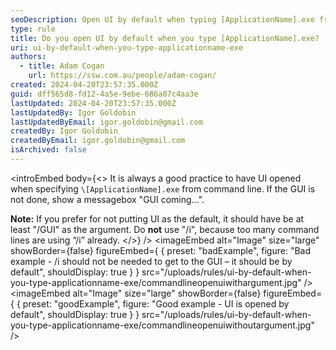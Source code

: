 ```yaml
---
seoDescription: Open UI by default when typing [ApplicationName].exe from command line for seamless user experience.
type: rule
title: Do you open UI by default when you type [ApplicationName].exe?
uri: ui-by-default-when-you-type-applicationname-exe
authors:
  - title: Adam Cogan
    url: https://ssw.com.au/people/adam-cogan/
created: 2024-04-20T23:57:35.000Z
guid: dff565d8-fd12-4a5e-9ebe-686a07c4aa3e
lastUpdated: 2024-04-20T23:57:35.000Z
lastUpdatedBy: Igor Goldobin
lastUpdatedByEmail: igor.goldobin@gmail.com
createdBy: Igor Goldobin
createdByEmail: igor.goldobin@gmail.com
isArchived: false
---
```


<introEmbed
  body={<>
It is always a good practice to have UI opened when specifying `\[ApplicationName].exe` from command line. If the GUI is not done, show a messagebox "GUI coming...".

**Note:** If you prefer for not putting UI as the default, it should have be at least "/GUI" as the argument. Do **not** use "/i", because too many command lines are using “/i” already.
  </>}
/>
<imageEmbed
  alt="Image"
  size="large"
  showBorder={false}
  figureEmbed={ {
    preset: "badExample",
    figure: "Bad example - /i should not be needed to get to the GUI – it should be by default",
    shouldDisplay: true
  } }
  src="/uploads/rules/ui-by-default-when-you-type-applicationname-exe/commandlineopenuiwithargument.jpg"
/>
<imageEmbed
  alt="Image"
  size="large"
  showBorder={false}
  figureEmbed={ {
    preset: "goodExample",
    figure: "Good example - UI is opened by default",
    shouldDisplay: true
  } }
  src="/uploads/rules/ui-by-default-when-you-type-applicationname-exe/commandlineopenuiwithoutargument.jpg"
/>
